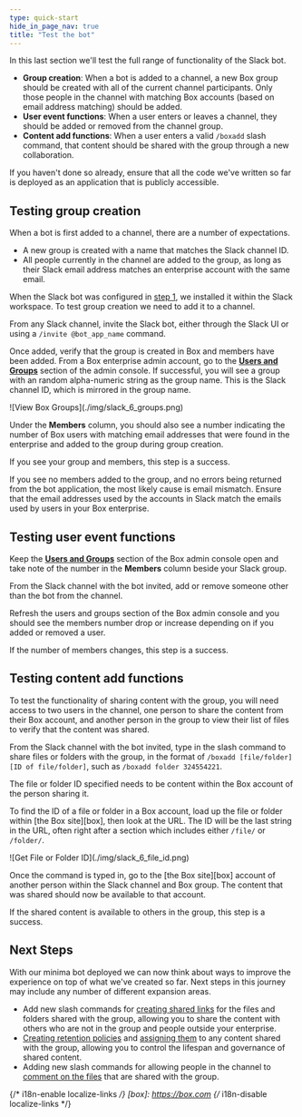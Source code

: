 ```yaml
---
type: quick-start
hide_in_page_nav: true
title: "Test the bot"
---
```

In this last section we'll test the full range of functionality of the Slack
bot.

* **Group creation**: When a bot is added to a channel, a new Box group should be created with all of the current channel participants. Only those people in the channel with matching Box accounts (based on email address matching) should be added.
* **User event functions**: When a user enters or leaves a channel, they should be added or removed from the channel group.
* **Content add functions**: When a user enters a valid `/boxadd` slash command, that content should be shared with the group through a new collaboration.

<Message type='notice'>
  If you haven't done so already, ensure that all the code we've written so far
  is deployed as an application that is publicly accessible.
</Message>

## Testing group creation

When a bot is first added to a channel, there are a number of expectations.

* A new group is created with a name that matches the Slack channel ID.
* All people currently in the channel are added to the group, as long as their Slack email address matches an enterprise account with the same email.

When the Slack bot was configured in [step 1][step1], we installed it within
the Slack workspace. To test group creation we need to add it to a channel.

From any Slack channel, invite the Slack bot, either through the Slack UI or
using a `/invite @bot_app_name` command.

Once added, verify that the group is created in Box and members have been
added. From a Box enterprise admin account, go to the
**[Users and Groups][box-users-groups]** section of the admin console. If
successful, you will see a group with an random alpha-numeric string as the
group name. This is the Slack channel ID, which is mirrored in the group name.

<ImageFrame noborder center shadow>
  ![View Box Groups](./img/slack_6_groups.png)
</ImageFrame>

Under the **Members** column, you should also see a number indicating the
number of Box users with matching email addresses that were found in the
enterprise and added to the group during group creation.

If you see your group and members, this step is a success.

<Message type='notice'>
  If you see no members added to the group, and no errors being returned from
  the bot application, the most likely cause is email mismatch. Ensure that the
  email addresses used by the accounts in Slack match the emails used by users
  in your Box enterprise.
</Message>

## Testing user event functions

Keep the **[Users and Groups][box-users-groups]** section of the Box admin
console open and take note of the number in the **Members** column beside your
Slack group.

From the Slack channel with the bot invited, add or remove someone other than
the bot from the channel.

Refresh the users and groups section of the Box admin console and you should
see the members number drop or increase depending on if you added or removed a
user.

If the number of members changes, this step is a success.

## Testing content add functions

To test the functionality of sharing content with the group, you will need
access to two users in the channel, one person to share the content from their
Box account, and another person in the group to view their list of files to
verify that the content was shared.

From the Slack channel with the bot invited, type in the slash command to share
files or folders with the group, in the format of
`/boxadd [file/folder] [ID of file/folder]`, such as
`/boxadd folder 324554221`.

<Message type='notice'>
  The file or folder ID specified needs to be content within the Box account of
  the person sharing it.
</Message>

To find the ID of a file or folder in a Box account, load up the file or folder
within [the Box site][box], then look at the URL. The ID will be the
last string in the URL, often right after a section which includes either
`/file/` or `/folder/`.

<ImageFrame noborder center shadow>
  ![Get File or Folder ID](./img/slack_6_file_id.png)
</ImageFrame>

Once the command is typed in, go to the [the Box site][box] account
of another person within the Slack channel and Box group. The content that was
shared should now be available to that account.

If the shared content is available to others in the group, this step is a
success.

## Next Steps

With our minima bot deployed we can now think about ways to improve the
experience on top of what we've created so far. Next steps in this
journey may include any number of different expansion areas.

* Add new slash commands for [creating shared links][next-steps-shared-link] for the files and folders shared with the group, allowing you to share the content with others who are not in the group and people outside your enterprise.
* [Creating retention policies][next-steps-retention-policy] and [assigning them][next-steps-policy-assign] to any content shared with the group, allowing you to control the lifespan and governance of shared content.
* Adding new slash commands for allowing people in the channel to [comment on the files][next-steps-comment] that are shared with the group.

[step1]: g://collaborations/connect-slack-to-group-collabs/configure-slack
[box-users-groups]: https://app.box.com/master/groups
[next-steps-shared-link]: g://shared-links/create-or-update
[next-steps-retention-policy]: e://post-retention-policies
[next-steps-policy-assign]: e://post-retention-policy-assignments
[next-steps-comment]: e://post-comments
{/* i18n-enable localize-links */}
[box]: https://box.com
{/* i18n-disable localize-links */}
